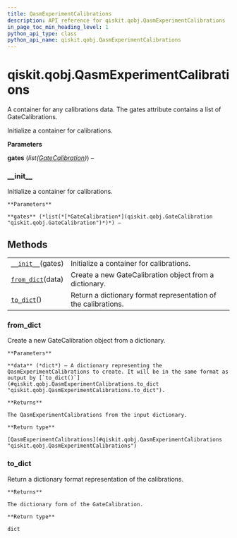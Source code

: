 ```yaml
---
title: QasmExperimentCalibrations
description: API reference for qiskit.qobj.QasmExperimentCalibrations
in_page_toc_min_heading_level: 1
python_api_type: class
python_api_name: qiskit.qobj.QasmExperimentCalibrations
---
```


<span id="qiskit-qobj-qasmexperimentcalibrations" />

# qiskit.qobj.QasmExperimentCalibrations

<Class id="qiskit.qobj.QasmExperimentCalibrations" isDedicatedPage={true} github="https://github.com/qiskit/qiskit/tree/stable/0.18/qiskit/qobj/qasm_qobj.py" signature="QasmExperimentCalibrations(gates)" modifiers="class">
  A container for any calibrations data. The gates attribute contains a list of GateCalibrations.

  Initialize a container for calibrations.

  **Parameters**

  **gates** (*list(*[*GateCalibration*](qiskit.qobj.GateCalibration "qiskit.qobj.GateCalibration")*)*) –

  ### \_\_init\_\_

  <Function id="qiskit.qobj.QasmExperimentCalibrations.__init__" signature="__init__(gates)">
    Initialize a container for calibrations.

    **Parameters**

    **gates** (*list(*[*GateCalibration*](qiskit.qobj.GateCalibration "qiskit.qobj.GateCalibration")*)*) –
  </Function>

  ## Methods

  |                                                                                                                           |                                                                |
  | ------------------------------------------------------------------------------------------------------------------------- | -------------------------------------------------------------- |
  | [`__init__`](#qiskit.qobj.QasmExperimentCalibrations.__init__ "qiskit.qobj.QasmExperimentCalibrations.__init__")(gates)   | Initialize a container for calibrations.                       |
  | [`from_dict`](#qiskit.qobj.QasmExperimentCalibrations.from_dict "qiskit.qobj.QasmExperimentCalibrations.from_dict")(data) | Create a new GateCalibration object from a dictionary.         |
  | [`to_dict`](#qiskit.qobj.QasmExperimentCalibrations.to_dict "qiskit.qobj.QasmExperimentCalibrations.to_dict")()           | Return a dictionary format representation of the calibrations. |

  ### from\_dict

  <Function id="qiskit.qobj.QasmExperimentCalibrations.from_dict" signature="from_dict(data)" modifiers="classmethod">
    Create a new GateCalibration object from a dictionary.

    **Parameters**

    **data** (*dict*) – A dictionary representing the QasmExperimentCalibrations to create. It will be in the same format as output by [`to_dict()`](#qiskit.qobj.QasmExperimentCalibrations.to_dict "qiskit.qobj.QasmExperimentCalibrations.to_dict").

    **Returns**

    The QasmExperimentCalibrations from the input dictionary.

    **Return type**

    [QasmExperimentCalibrations](#qiskit.qobj.QasmExperimentCalibrations "qiskit.qobj.QasmExperimentCalibrations")
  </Function>

  ### to\_dict

  <Function id="qiskit.qobj.QasmExperimentCalibrations.to_dict" signature="to_dict()">
    Return a dictionary format representation of the calibrations.

    **Returns**

    The dictionary form of the GateCalibration.

    **Return type**

    dict
  </Function>
</Class>

